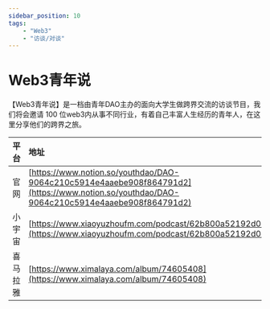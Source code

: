 ---
sidebar_position: 10
tags:
    - "Web3"
    - "访谈/对谈"
---

# Web3青年说

【Web3青年说】是一档由青年DAO主办的面向大学生做跨界交流的访谈节目，我们将会邀请 100 位web3内从事不同行业，有着自己丰富人生经历的青年人，在这里分享他们的跨界之旅。

| 平台 | 地址 |
|:--|:----|
| 官网 | [https://www.notion.so/youthdao/DAO-9064c210c5914e4aaebe908f864791d2](https://www.notion.so/youthdao/DAO-9064c210c5914e4aaebe908f864791d2) |
| 小宇宙 | [https://www.xiaoyuzhoufm.com/podcast/62b800a52192d0c317101fe5](https://www.xiaoyuzhoufm.com/podcast/62b800a52192d0c317101fe5) |
| 喜马拉雅 | [https://www.ximalaya.com/album/74605408](https://www.ximalaya.com/album/74605408) |
